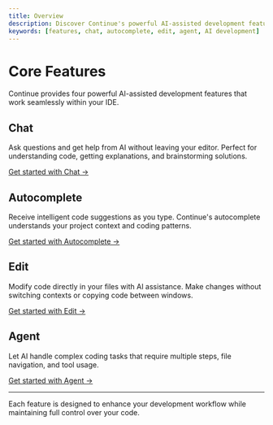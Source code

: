 ```yaml
---
title: Overview
description: Discover Continue's powerful AI-assisted development features
keywords: [features, chat, autocomplete, edit, agent, AI development]
---
```


# Core Features

Continue provides four powerful AI-assisted development features that work seamlessly within your IDE.

## Chat

Ask questions and get help from AI without leaving your editor. Perfect for understanding code, getting explanations, and brainstorming solutions.

[Get started with Chat →](./chat/quick-start)

## Autocomplete

Receive intelligent code suggestions as you type. Continue's autocomplete understands your project context and coding patterns.

[Get started with Autocomplete →](./autocomplete/quick-start)

## Edit

Modify code directly in your files with AI assistance. Make changes without switching contexts or copying code between windows.

[Get started with Edit →](./edit/quick-start)

## Agent

Let AI handle complex coding tasks that require multiple steps, file navigation, and tool usage.

[Get started with Agent →](./agent/quick-start)

---

Each feature is designed to enhance your development workflow while maintaining full control over your code.
